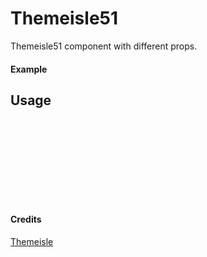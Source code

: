 
<Meta of={Themeisle51} title="Themeisle/Themeisle51" />

# Themeisle51

Themeisle51 component with different props.

#### Example

<Canvas of={Themeisle51.Primary} />

## Usage

```ts
import { Themeisle51 } from "yadl-ui";

const Example = () => {
  return (
      <Themeisle51 />
  );
};

export default Example;
```

#### Credits
[Themeisle](https://themeisle.com/illustrations/)
